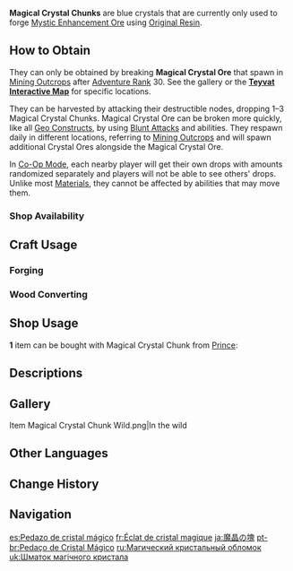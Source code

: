 {{Item Infobox
|id           = 101004
|image        = Item Magical Crystal Chunk.png
|type         = Forging Ores
|group        = Forging Materials
|invCategory  = Materials
|description  = These crystal chunks can be refined into [[Weapon Enhancement Material|Weapon EXP materials]] by using [[Original Resin]]. Crystals from mines that were eroded by the energy of the Ley Lines cannot be processed by ordinary means.
|source1      = Found in the wild
}}
'''Magical Crystal Chunks''' are blue crystals that are currently only used to forge [[Mystic Enhancement Ore]] using [[Original Resin]].

==How to Obtain==
{{See also|Mining Outcrops}}
They can only be obtained by breaking '''Magical Crystal Ore''' that spawn in [[Mining Outcrop]]s after [[Adventure Rank]] 30. See the gallery or the '''[https://webstatic-sea.mihoyo.com/app/ys-map-sea/index.html#/map/2?shown_types=80 Teyvat Interactive Map]''' for specific locations.

They can be harvested by attacking their destructible nodes, dropping 1–3 Magical Crystal Chunks. Magical Crystal Ore can be broken more quickly, like all [[Geo Constructs]], by using [[Blunt Attack]]s and {{Geo}} abilities. They respawn daily in different locations, referring to [[Mining Outcrops]] and will spawn additional Crystal Ores alongside the Magical Crystal Ore.

In [[Co-Op Mode]], each nearby player will get their own drops with amounts randomized separately and players will not be able to see others' drops. Unlike most [[Materials]], they cannot be affected by {{Anemo}} abilities that may move them.

===Shop Availability===
{{Shop Availability}}

==Craft Usage==
===Forging===
{{Craft Usage|notcategory=Wood}}

===Wood Converting===
{{Craft Usage|category=Wood}}

==Shop Usage==
'''1''' item can be bought with Magical Crystal Chunk from [[Prince]]:
{{Shop/Header|currency=Material|class=tdl2|vendor=Prince}}
{{Shop|Magical Crystal Chunk Card Back|{{Item|Magical Crystal Chunk|x=100}}|1|specific=Magical Crystal Chunk (Card Back)|text=Magical Crystal Chunk}}
{{Shop/Footer}}

==Descriptions==
{{Description|This crystal was eroded by the energy of the Ley Lines and cannot be processed by ordinary means. Original Resin can, however, refine it into an invaluable material.}}

==Gallery==
<gallery>
Item Magical Crystal Chunk Wild.png|In the wild
</gallery>

==Other Languages==
{{Other Languages
|default_hidden = 1
|en      = Magical Crystal Chunk
|zhs     = 魔晶块
|zhs_rm  = Mójīng Kuài
|zht     = 魔晶塊
|zht_rm  = Mójīng Kuài
|ja      = 魔晶の塊
|ja_rm   = Mashou no Katamari{{Assumed}}
|ko      = {{tt|마법|魔法}} {{tt|수정석|水晶石}} 조각
|ko_rm   = Mabeop Sujeongseok Jogak
|es      = Pedazo de cristal mágico
|fr      = Éclat de cristal magique
|ru      = Магический кристальный обломок
|th      = Magical Crystal Chunk
|vi      = Mảnh Ma Tinh
|de      = Brocken magisches Kristall
|id      = Magical Crystal Chunk
|pt      = Pedaço de Cristal Mágico
|tr      = Büyülü Kristal Parçası
|it      = Pezzo di cristallo magico
}}

==Change History==
{{Change History|1.1}}

==Navigation==
{{Material Navbox|type=Crafting Materials}}

[[es:Pedazo de cristal mágico]]
[[fr:Éclat de cristal magique]]
[[ja:魔晶の塊]]
[[pt-br:Pedaço de Cristal Mágico]]
[[ru:Магический кристальный обломок]]
[[uk:Шматок магічного кристала]]